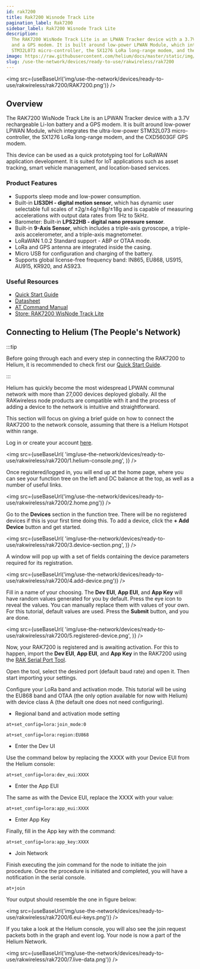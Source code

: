 ```yaml
---
id: rak7200
title: Rak7200 Wisnode Track Lite
pagination_label: Rak7200
sidebar_label: Rak7200 Wisnode Track Lite
description:
  The RAK7200 WisNode Track Lite is an LPWAN Tracker device with a 3.7V rechargeable Li-Ion battery
  and a GPS modem. It is built around low-power LPWAN Module, which integrates the ultra low power
  STM32L073 micro-controller, the SX1276 LoRa long-range modem, and the CXD5603GF GPS modem.
image: https://raw.githubusercontent.com/helium/docs/master/static/img/link-image.png
slug: /use-the-network/devices/ready-to-use/rakwireless/rak7200
---
```



<img src={useBaseUrl('img/use-the-network/devices/ready-to-use/rakwireless/rak7200/RAK7200.png')} />

## Overview

The RAK7200 WisNode Track Lite is an LPWAN Tracker device with a 3.7V rechargeable Li-Ion battery
and a GPS modem. It is built around low-power LPWAN Module, which integrates the ultra-low-power
STM32L073 micro-controller, the SX1276 LoRa long-range modem, and the CXD5603GF GPS modem.

This device can be used as a quick prototyping tool for LoRaWAN application development. It is
suited for IoT applications such as asset tracking, smart vehicle management, and location-based
services.

### Product Features

- Supports sleep mode and low-power consumption.
- Built-in **LIS3DH - digital motion sensor**, which has dynamic user selectable full scales of
  ±2g/±4g/±8g/±18g and is capable of measuring accelerations with output data rates from 1Hz to
  5kHz.
- Barometer: Built-in **LPS22HB - digital nano pressure sensor**.
- Built-in **9-Axis Sensor**, which includes a triple-axis gyroscope, a triple-axis accelerometer,
  and a triple-axis magnetometer.
- LoRaWAN 1.0.2 Standard support - ABP or OTAA mode.
- LoRa and GPS antenna are integrated inside the casing.
- Micro USB for configuration and charging of the battery.
- Supports global license-free frequency band: IN865, EU868, US915, AU915, KR920, and AS923.

### Useful Resources

- [Quick Start Guide](https://docs.rakwireless.com/Product-Categories/WisNode/RAK7200/Quickstart/)
- [Datasheet](https://docs.rakwireless.com/Product-Categories/WisNode/RAK7200/Datasheet/)
- [AT Command Manual](https://docs.rakwireless.com/Product-Categories/WisNode/RAK7200/AT-Command-Manual)
- [Store: RAK7200 WisNode Track Lite](https://store.rakwireless.com/products/rak7200-lora-tracker?utm_source=RAK7200WisNodeTrackLite&utm_medium=Document&utm_campaign=BuyFromStore)

## Connecting to Helium (The People's Network)

:::tip

Before going through each and every step in connecting the RAK7200 to Helium, it is recommended to
check first our
[Quick Start Guide](https://docs.rakwireless.com/Product-Categories/WisNode/RAK7200/Quickstart/).

:::

Helium has quickly become the most widespread LPWAN communal network with more than 27,000 devices
deployed globally. All the RAKwireless node products are compatible with it and the process of
adding a device to the network is intuitive and straightforward.

This section will focus on giving a brief guide on how to connect the RAK7200 to the network
console, assuming that there is a Helium Hotspot within range.

Log in or create your account [here](https://www.helium.com/console).

<img
  src={useBaseUrl(
    'img/use-the-network/devices/ready-to-use/rakwireless/rak7200/1.helium-console.png',
  )}
/>

Once registered/logged in, you will end up at the home page, where you can see your function tree on
the left and DC balance at the top, as well as a number of useful links.

<img src={useBaseUrl('img/use-the-network/devices/ready-to-use/rakwireless/rak7200/2.home.png')} />

Go to the **Devices** section in the function tree. There will be no registered devices if this is
your first time doing this. To add a device, click the **+ Add Device** button and get started.

<img
  src={useBaseUrl(
    'img/use-the-network/devices/ready-to-use/rakwireless/rak7200/3.device-section.png',
  )}
/>

A window will pop up with a set of fields containing the device parameters required for its
registration.

<img
  src={useBaseUrl('img/use-the-network/devices/ready-to-use/rakwireless/rak7200/4.add-device.png')}
/>

Fill in a name of your choosing. The **Dev EUI**, **App EUI**, and **App Key** will have random
values generated for you by default. Press the eye icon to reveal the values. You can manually
replace them with values of your own. For this tutorial, default values are used. Press the
**Submit** button, and you are done.

<img
  src={useBaseUrl(
    'img/use-the-network/devices/ready-to-use/rakwireless/rak7200/5.registered-device.png',
  )}
/>

Now, your RAK7200 is registered and is awaiting activation. For this to happen, import the **Dev
EUI**, **App EUI**, and **App Key** in the RAK7200 using the
[RAK Serial Port Tool](https://downloads.rakwireless.com/en/LoRa/Tools/RAK_SERIAL_PORT_TOOL_V1.2.1.zip).

Open the tool, select the desired port (default baud rate) and open it. Then start importing your
settings.

Configure your LoRa band and activation mode. This tutorial will be using the EU868 band and OTAA
(the only option available for now with Helium) with device class A (the default one does not need
configuring).

- Regional band and activation mode setting

```
at+set_config=lora:join_mode:0
```

```
at+set_config=lora:region:EU868
```

- Enter the Dev UI

Use the command below by replacing the XXXX with your Device EUI from the Helium console:

```
at+set_config=lora:dev_eui:XXXX
```

- Enter the App EUI

The same as with the Device EUI, replace the XXXX with your value:

```
at+set_config=lora:app_eui:XXXX
```

- Enter App Key

Finally, fill in the App key with the command:

```
at+set_config=lora:app_key:XXXX
```

- Join Network

Finish executing the join command for the node to initiate the join procedure. Once the procedure is
initiated and completed, you will have a notification in the serial console.

```
at+join
```

Your output should resemble the one in figure below:

<img
  src={useBaseUrl('img/use-the-network/devices/ready-to-use/rakwireless/rak7200/6.eui-keys.png')}
/>

If you take a look at the Helium console, you will also see the join request packets both in the
graph and event log. Your node is now a part of the Helium Network.

<img
  src={useBaseUrl('img/use-the-network/devices/ready-to-use/rakwireless/rak7200/7.live-data.png')}
/>
